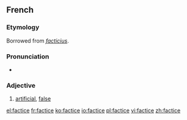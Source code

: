==French==

===Etymology===
Borrowed from {{etyl|la|fr}} ''[[facticius]]''.

===Pronunciation===
* {{IPA|/faktis/|lang=fr}}

===Adjective===
{{fr-adj|feminine=factice}}

# [[artificial]], [[false]]

[[el:factice]]
[[fr:factice]]
[[ko:factice]]
[[io:factice]]
[[pl:factice]]
[[vi:factice]]
[[zh:factice]]